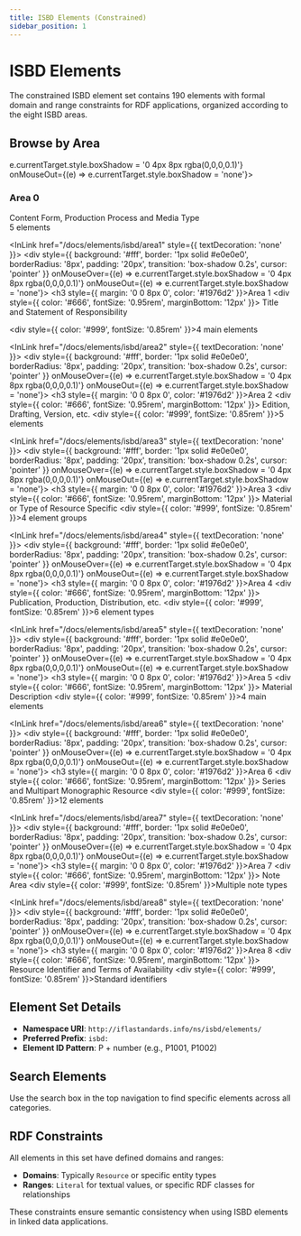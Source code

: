```yaml
---
title: ISBD Elements (Constrained)
sidebar_position: 1
---
```


# ISBD Elements

The constrained ISBD element set contains 190 elements with formal domain and range constraints for RDF applications, organized according to the eight ISBD areas.

## Browse by Area

<div style={{ display: 'grid', gridTemplateColumns: 'repeat(auto-fill, minmax(280px, 1fr))', gap: '16px', marginTop: '24px' }}>
  <InLink href="/docs/elements/isbd/area0" style={{ textDecoration: 'none' }}>
    <div style={{ background: '#fff', border: '1px solid #e0e0e0', borderRadius: '8px', padding: '20px', transition: 'box-shadow 0.2s', cursor: 'pointer' }}
         onMouseOver={(e) => e.currentTarget.style.boxShadow = '0 4px 8px rgba(0,0,0,0.1)'}
         onMouseOut={(e) => e.currentTarget.style.boxShadow = 'none'}>
      <h3 style={{ margin: '0 0 8px 0', color: '#1976d2' }}>Area 0</h3>
      <div style={{ color: '#666', fontSize: '0.95rem', marginBottom: '12px' }}>
        Content Form, Production Process and Media Type
      </div>
      <div style={{ color: '#999', fontSize: '0.85rem' }}>5 elements</div>
    </div>
  </InLink>

  <InLink href="/docs/elements/isbd/area1" style={{ textDecoration: 'none' }}>
    <div style={{ background: '#fff', border: '1px solid #e0e0e0', borderRadius: '8px', padding: '20px', transition: 'box-shadow 0.2s', cursor: 'pointer' }}
         onMouseOver={(e) => e.currentTarget.style.boxShadow = '0 4px 8px rgba(0,0,0,0.1)'}
         onMouseOut={(e) => e.currentTarget.style.boxShadow = 'none'}>
      <h3 style={{ margin: '0 0 8px 0', color: '#1976d2' }}>Area 1</h3>
      <div style={{ color: '#666', fontSize: '0.95rem', marginBottom: '12px' }}>
        Title and Statement of Responsibility
      </div>
      <div style={{ color: '#999', fontSize: '0.85rem' }}>4 main elements</div>
    </div>
  </InLink>

  <InLink href="/docs/elements/isbd/area2" style={{ textDecoration: 'none' }}>
    <div style={{ background: '#fff', border: '1px solid #e0e0e0', borderRadius: '8px', padding: '20px', transition: 'box-shadow 0.2s', cursor: 'pointer' }}
         onMouseOver={(e) => e.currentTarget.style.boxShadow = '0 4px 8px rgba(0,0,0,0.1)'}
         onMouseOut={(e) => e.currentTarget.style.boxShadow = 'none'}>
      <h3 style={{ margin: '0 0 8px 0', color: '#1976d2' }}>Area 2</h3>
      <div style={{ color: '#666', fontSize: '0.95rem', marginBottom: '12px' }}>
        Edition, Drafting, Version, etc.
      </div>
      <div style={{ color: '#999', fontSize: '0.85rem' }}>5 elements</div>
    </div>
  </InLink>

  <InLink href="/docs/elements/isbd/area3" style={{ textDecoration: 'none' }}>
    <div style={{ background: '#fff', border: '1px solid #e0e0e0', borderRadius: '8px', padding: '20px', transition: 'box-shadow 0.2s', cursor: 'pointer' }}
         onMouseOver={(e) => e.currentTarget.style.boxShadow = '0 4px 8px rgba(0,0,0,0.1)'}
         onMouseOut={(e) => e.currentTarget.style.boxShadow = 'none'}>
      <h3 style={{ margin: '0 0 8px 0', color: '#1976d2' }}>Area 3</h3>
      <div style={{ color: '#666', fontSize: '0.95rem', marginBottom: '12px' }}>
        Material or Type of Resource Specific
      </div>
      <div style={{ color: '#999', fontSize: '0.85rem' }}>4 element groups</div>
    </div>
  </InLink>

  <InLink href="/docs/elements/isbd/area4" style={{ textDecoration: 'none' }}>
    <div style={{ background: '#fff', border: '1px solid #e0e0e0', borderRadius: '8px', padding: '20px', transition: 'box-shadow 0.2s', cursor: 'pointer' }}
         onMouseOver={(e) => e.currentTarget.style.boxShadow = '0 4px 8px rgba(0,0,0,0.1)'}
         onMouseOut={(e) => e.currentTarget.style.boxShadow = 'none'}>
      <h3 style={{ margin: '0 0 8px 0', color: '#1976d2' }}>Area 4</h3>
      <div style={{ color: '#666', fontSize: '0.95rem', marginBottom: '12px' }}>
        Publication, Production, Distribution, etc.
      </div>
      <div style={{ color: '#999', fontSize: '0.85rem' }}>6 element types</div>
    </div>
  </InLink>

  <InLink href="/docs/elements/isbd/area5" style={{ textDecoration: 'none' }}>
    <div style={{ background: '#fff', border: '1px solid #e0e0e0', borderRadius: '8px', padding: '20px', transition: 'box-shadow 0.2s', cursor: 'pointer' }}
         onMouseOver={(e) => e.currentTarget.style.boxShadow = '0 4px 8px rgba(0,0,0,0.1)'}
         onMouseOut={(e) => e.currentTarget.style.boxShadow = 'none'}>
      <h3 style={{ margin: '0 0 8px 0', color: '#1976d2' }}>Area 5</h3>
      <div style={{ color: '#666', fontSize: '0.95rem', marginBottom: '12px' }}>
        Material Description
      </div>
      <div style={{ color: '#999', fontSize: '0.85rem' }}>4 main elements</div>
    </div>
  </InLink>

  <InLink href="/docs/elements/isbd/area6" style={{ textDecoration: 'none' }}>
    <div style={{ background: '#fff', border: '1px solid #e0e0e0', borderRadius: '8px', padding: '20px', transition: 'box-shadow 0.2s', cursor: 'pointer' }}
         onMouseOver={(e) => e.currentTarget.style.boxShadow = '0 4px 8px rgba(0,0,0,0.1)'}
         onMouseOut={(e) => e.currentTarget.style.boxShadow = 'none'}>
      <h3 style={{ margin: '0 0 8px 0', color: '#1976d2' }}>Area 6</h3>
      <div style={{ color: '#666', fontSize: '0.95rem', marginBottom: '12px' }}>
        Series and Multipart Monographic Resource
      </div>
      <div style={{ color: '#999', fontSize: '0.85rem' }}>12 elements</div>
    </div>
  </InLink>

  <InLink href="/docs/elements/isbd/area7" style={{ textDecoration: 'none' }}>
    <div style={{ background: '#fff', border: '1px solid #e0e0e0', borderRadius: '8px', padding: '20px', transition: 'box-shadow 0.2s', cursor: 'pointer' }}
         onMouseOver={(e) => e.currentTarget.style.boxShadow = '0 4px 8px rgba(0,0,0,0.1)'}
         onMouseOut={(e) => e.currentTarget.style.boxShadow = 'none'}>
      <h3 style={{ margin: '0 0 8px 0', color: '#1976d2' }}>Area 7</h3>
      <div style={{ color: '#666', fontSize: '0.95rem', marginBottom: '12px' }}>
        Note Area
      </div>
      <div style={{ color: '#999', fontSize: '0.85rem' }}>Multiple note types</div>
    </div>
  </InLink>

  <InLink href="/docs/elements/isbd/area8" style={{ textDecoration: 'none' }}>
    <div style={{ background: '#fff', border: '1px solid #e0e0e0', borderRadius: '8px', padding: '20px', transition: 'box-shadow 0.2s', cursor: 'pointer' }}
         onMouseOver={(e) => e.currentTarget.style.boxShadow = '0 4px 8px rgba(0,0,0,0.1)'}
         onMouseOut={(e) => e.currentTarget.style.boxShadow = 'none'}>
      <h3 style={{ margin: '0 0 8px 0', color: '#1976d2' }}>Area 8</h3>
      <div style={{ color: '#666', fontSize: '0.95rem', marginBottom: '12px' }}>
        Resource Identifier and Terms of Availability
      </div>
      <div style={{ color: '#999', fontSize: '0.85rem' }}>Standard identifiers</div>
    </div>
  </InLink>
</div>

## Element Set Details

- **Namespace URI**: `http://iflastandards.info/ns/isbd/elements/`
- **Preferred Prefix**: `isbd:`
- **Element ID Pattern**: P + number (e.g., P1001, P1002)

## Search Elements

<div style={{ background: '#f5f5f5', padding: '20px', borderRadius: '8px', marginTop: '32px' }}>
  <p style={{ margin: 0 }}>
    Use the search box in the top navigation to find specific elements across all categories.
  </p>
</div>

## RDF Constraints

All elements in this set have defined domains and ranges:

- **Domains**: Typically `Resource` or specific entity types
- **Ranges**: `Literal` for textual values, or specific RDF classes for relationships

These constraints ensure semantic consistency when using ISBD elements in linked data applications.